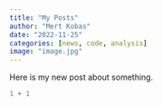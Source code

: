 ```yaml
---
title: "My Posts"
author: "Mert Kobas"
date: "2022-11-25"
categories: [news, code, analysis]
image: "image.jpg"
---
```


Here is my new post about something.

```r
1 + 1
```
